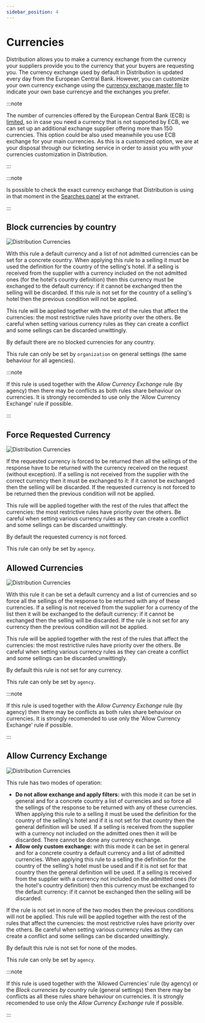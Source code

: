 ```yaml
---
sidebar_position: 4
---
```


# Currencies

Distribution allows you to make a currency exchange from the currency your suppliers provide you to the currency that your buyers are requesting you. The currency exchange used by default in Distribution is updated every day from the European Central Bank. However, you can customize your own currency exchange using the [currency exchange master file](#) to indicate your own base currencye and the exchanges you prefer.

:::note

The number of currencies offered by the European Central Bank (ECB) is [limited](https://www.ecb.europa.eu/stats/policy_and_exchange_rates/euro_reference_exchange_rates/html/index.en.html), so in case you need a currency that is not supported by ECB, we can set up an additional exchange supplier offering more than 150 currencies. This option could be also used meanwhile you use ECB exchange for your main currencies. As this is a customized option, we are at your disposal through our ticketing service in order to assist you with your currencies customization in Distribution.

:::

:::note

Is possible to check the exact currency exchange that Distribution is using in that moment in the [Searches panel](#) at the extranet.

:::

## Block currencies by country

![Distribution Currencies](https://storage.travelgate.com/docs/distribution_configuration-currencies1.jpg)

With this rule a default currency and a list of not admitted currencies can be set for a concrete country. When applying this rule to a selling it must be used the definition for the country of the selling's hotel. If a selling is received from the supplier with a currency included on the not admitted ones (for the hotel's country definition) then this currency must be exchanged to the default currency: if it cannot be exchanged then the selling will be discarded. If this rule is not set for the country of a selling's hotel then the previous condition will not be applied.

This rule will be applied together with the rest of the rules that affect the currencies: the most restrictive rules have priority over the others. Be careful when setting various currency rules as they can create a conflict and some sellings can be discarded unwittingly.

By default there are no blocked currencies for any country.

This rule can only be set by `organization` on general settings (the same behaviour for all agencies).

:::note

If this rule is used together with the *Allow Currency Exchange* rule (by agency) then there may be conflicts as both rules share behaviour on currencies. It is strongly recomended to use only the 'Allow Currency Exchange' rule if possible.

:::

## Force Requested Currency

![Distribution Currencies](https://storage.travelgate.com/docs/distribution_configuration-currencies2.jpg)

If the requested currency is forced to be returned then all the sellings of the response have to be returned with the currency received on the request (without exception). If a selling is not received from the supplier with the correct currency then it must be exchanged to it: if it cannot be exchanged then the selling will be discarded. If the requested currency is not forced to be returned then the previous condition will not be applied.

This rule will be applied together with the rest of the rules that affect the currencies: the most restrictive rules have priority over the others. Be careful when setting various currency rules as they can create a conflict and some sellings can be discarded unwittingly.

By default the requested currency is not forced.

This rule can only be set by `agency`.

## Allowed Currencies

![Distribution Currencies](https://storage.travelgate.com/docs/distribution_configuration-currencies3.jpg)

With this rule it can be set a default currency and a list of currencies and so force all the sellings of the response to be returned with any of these currencies. If a selling is not received from the supplier for a currency of the list then it will be exchanged to the default currency: if it cannot be exchanged then the selling will be discarded. If the rule is not set for any currency then the previous condition will not be applied.

This rule will be applied together with the rest of the rules that affect the currencies: the most restrictive rules have priority over the others. Be careful when setting various currency rules as they can create a conflict and some sellings can be discarded unwittingly.

By default this rule is not set for any currency.

This rule can only be set by `agency`.

:::note

If this rule is used together with the *Allow Currency Exchange* rule (by agency) then there may be conflicts as both rules share behaviour on currencies. It is strongly recomended to use only the 'Allow Currency Exchange' rule if possible.

:::

## Allow Currency Exchange

![Distribution Currencies](https://storage.travelgate.com/docs/distribution_configuration-currencies4.jpg)

This rule has two modes of operation:

* **Do not allow exchange and apply filters:** with this mode it can be set in general and for a concrete country a list of currencies and so force all the sellings of the response to be returned with any of these currencies. When applying this rule to a selling it must be used the definition for the country of the selling's hotel and if it is not set for that country then the general definition will be used. If a selling is received from the supplier with a currency not included on the admitted ones then it will be discarded. There cannot be done any currency exchange.
* **Allow only custom exchange:** with this mode it can be set in general and for a concrete country a default currency and a list of admitted currencies. When applying this rule to a selling the definition for the country of the selling's hotel must be used and if it is not set for that country then the general definition will be used. If a selling is received from the supplier with a currency not included on the admitted ones (for the hotel's country definition) then this currency must be exchanged to the default currency: if it cannot be exchanged then the selling will be discarded.

If the rule is not set in none of the two modes then the previous conditions will not be applied. This rule will be applied together with the rest of the rules that affect the currencies: the most restrictive rules have priority over the others. Be careful when setting various currency rules as they can create a conflict and some sellings can be discarded unwittingly.

By default this rule is not set for none of the modes.

This rule can only be set by `agency`.

:::note

If this rule is used together with the 'Allowed Currencies' rule (by agency) or the *Block currencies by country* rule (general settings) then there may be conflicts as all these rules share behaviour on currencies. It is strongly recomended to use only the *Allow Currency Exchange* rule if possible.

:::